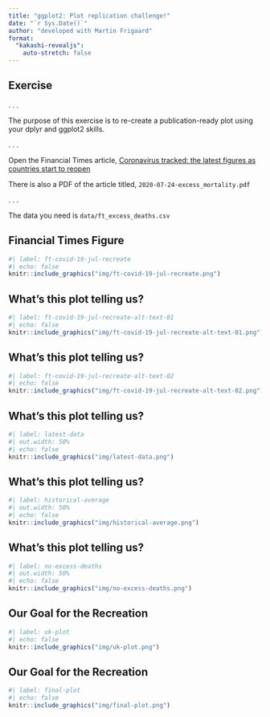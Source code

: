 ```yaml
---
title: "ggplot2: Plot replication challenge!"
date: "`r Sys.Date()`"
author: "developed with Martin Frigaard"
format: 
  "kakashi-revealjs":
    auto-stretch: false
---
```


## Exercise {background-color="#23373B" .large}

. . .

The purpose of this exercise is to re-create a publication-ready plot using your dplyr and ggplot2 skills.

. . .

Open the Financial Times article, [Coronavirus tracked: the latest figures as countries start to reopen](https://www.ft.com/content/a26fbf7e-48f8-11ea-aeb3-955839e06441)

There is also a PDF of the article titled, `2020-07-24-excess_mortality.pdf`

. . .

The data you need is `data/ft_excess_deaths.csv`

## Financial Times Figure

::: {.center}

```r
#| label: ft-covid-19-jul-recreate
#| echo: false
knitr::include_graphics("img/ft-covid-19-jul-recreate.png")
```

:::

## What's this plot telling us?

::: {.center}

```r
#| label: ft-covid-19-jul-recreate-alt-text-01
#| echo: false
knitr::include_graphics("img/ft-covid-19-jul-recreate-alt-text-01.png")
```
:::

## What's this plot telling us?

::: {.center}

```r
#| label: ft-covid-19-jul-recreate-alt-text-02
#| echo: false
knitr::include_graphics("img/ft-covid-19-jul-recreate-alt-text-02.png")
```
:::

## What's this plot telling us?

::: {.center}

```r
#| label: latest-data
#| out.width: 50%
#| echo: false
knitr::include_graphics("img/latest-data.png")
```

:::

## What's this plot telling us?

::: {.center}

```r
#| label: historical-average
#| out.width: 50%
#| echo: false
knitr::include_graphics("img/historical-average.png")
```

:::

## What's this plot telling us?

::: {.center}

```r
#| label: no-excess-deaths
#| out.width: 50%
#| echo: false
knitr::include_graphics("img/no-excess-deaths.png")
```

:::

## Our Goal for the Recreation

::: {.center}

```r
#| label: uk-plot
#| echo: false
knitr::include_graphics("img/uk-plot.png")
```
:::

## Our Goal for the Recreation

::: {.center}

```r
#| label: final-plot
#| echo: false
knitr::include_graphics("img/final-plot.png")
```
:::
